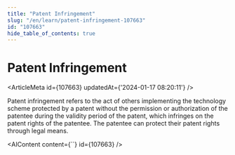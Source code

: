 ```yaml
---
title: "Patent Infringement"
slug: "/en/learn/patent-infringement-107663"
id: "107663"
hide_table_of_contents: true
---
```



# Patent Infringement

<ArticleMeta id={107663} updatedAt={'2024-01-17 08:20:11'} />
<div className='border-solid border-b border-t-0 my-4 border-[var(--ifm-color-gray-300)]' />

Patent infringement refers to the act of others implementing the technology scheme protected by a patent without the permission or authorization of the patentee during the validity period of the patent, which infringes on the patent rights of the patentee. The patentee can protect their patent rights through legal means.

<AIContent content={``} id={107663} />
